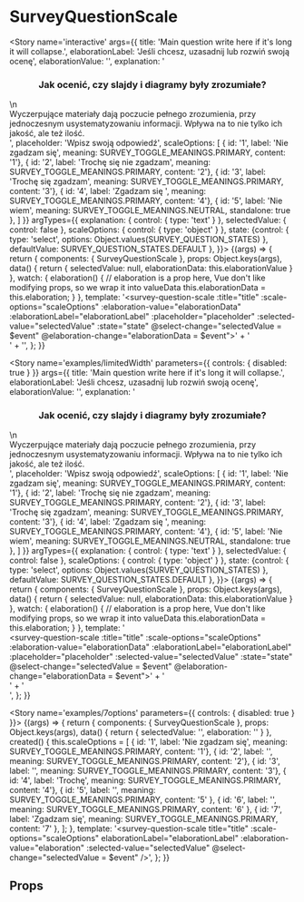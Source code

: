 
<Meta title='atoms/SurveyQuestionScale' component={SurveyQuestionScale} />

# SurveyQuestionScale

<Story name='interactive'
		args={{
			title: 'Main question write here if it\'s long it will collapse.',
			elaborationLabel: 'Jeśli chcesz, uzasadnij lub rozwiń swoją ocenę',
			elaborationValue: '',
			explanation: '<h3 class="-headlineL -textRegular" style="text-align: center; margin-bottom: 16px;">Jak ocenić, czy slajdy i diagramy były zrozumiałe?</h3>\n<div>Wyczerpujące materiały dają poczucie pełnego zrozumienia, przy jednoczesnym usystematyzowaniu informacji. Wpływa na to nie tylko ich jakość, ale też ilość.</div>',
			placeholder: 'Wpisz swoją odpowiedź',
			scaleOptions: [
				{ id: '1', label: 'Nie zgadzam się', meaning: SURVEY_TOGGLE_MEANINGS.PRIMARY, content: '1'},
				{ id: '2', label: 'Trochę się nie zgadzam', meaning: SURVEY_TOGGLE_MEANINGS.PRIMARY, content: '2'},
				{ id: '3', label: 'Trochę się zgadzam', meaning: SURVEY_TOGGLE_MEANINGS.PRIMARY, content: '3'},
				{ id: '4', label: 'Zgadzam się ', meaning: SURVEY_TOGGLE_MEANINGS.PRIMARY, content: '4'},
				{ id: '5', label: 'Nie wiem', meaning: SURVEY_TOGGLE_MEANINGS.NEUTRAL, standalone: true },
			]
		}}
	   argTypes={{
		   explanation: { control: { type: 'text' } },
		   selectedValue: { control: false },
		   scaleOptions: { control: { type: 'object' } },
		   state: {control: { type: 'select', options: Object.values(SURVEY_QUESTION_STATES) }, defaultValue: SURVEY_QUESTION_STATES.DEFAULT },
	   }}>
	{(args) => {
		return {
			components: { SurveyQuestionScale },
			props: Object.keys(args),
			data() {
				return { selectedValue: null, elaborationData: this.elaborationValue }
			},
			watch: {
				elaboration() {
					// elaboration is a prop here, Vue don't like modifying props, so we wrap it into valueData
					this.elaborationData = this.elaboration;
				}
			},
			template: '<survey-question-scale :title="title" :scale-options="scaleOptions" :elaboration-value="elaborationData" :elaborationLabel="elaborationLabel" :placeholder="placeholder" :selected-value="selectedValue" :state="state" @select-change="selectedValue = $event" @elaboration-change="elaborationData = $event">' +
				'<div v-if="explanation" slot="explanation" v-html="explanation" />' +
				'</survey-question-scale>',
		};
	}}
</Story>

<Story name='examples/limitedWidth' parameters={{ controls: { disabled: true } }}
		args={{
			title: 'Main question write here if it\'s long it will collapse.',
			elaborationLabel: 'Jeśli chcesz, uzasadnij lub rozwiń swoją ocenę',
			elaborationValue: '',
			explanation: '<h3 class="-headlineL -textRegular" style="text-align: center; margin-bottom: 16px;">Jak ocenić, czy slajdy i diagramy były zrozumiałe?</h3>\n<div>Wyczerpujące materiały dają poczucie pełnego zrozumienia, przy jednoczesnym usystematyzowaniu informacji. Wpływa na to nie tylko ich jakość, ale też ilość.</div>',
			placeholder: 'Wpisz swoją odpowiedź',
			scaleOptions: [
				{ id: '1', label: 'Nie zgadzam się', meaning: SURVEY_TOGGLE_MEANINGS.PRIMARY, content: '1'},
				{ id: '2', label: 'Trochę się nie zgadzam', meaning: SURVEY_TOGGLE_MEANINGS.PRIMARY, content: '2'},
				{ id: '3', label: 'Trochę się zgadzam', meaning: SURVEY_TOGGLE_MEANINGS.PRIMARY, content: '3'},
				{ id: '4', label: 'Zgadzam się ', meaning: SURVEY_TOGGLE_MEANINGS.PRIMARY, content: '4'},
				{ id: '5', label: 'Nie wiem', meaning: SURVEY_TOGGLE_MEANINGS.NEUTRAL, standalone: true },
			]
		}}
	   argTypes={{
		   explanation: { control: { type: 'text' } },
		   selectedValue: { control: false },
		   scaleOptions: { control: { type: 'object' } },
		   state: {control: { type: 'select', options: Object.values(SURVEY_QUESTION_STATES) }, defaultValue: SURVEY_QUESTION_STATES.DEFAULT },
	   }}>
	{(args) => {
		return {
			components: { SurveyQuestionScale },
			props: Object.keys(args),
			data() {
				return { selectedValue: null, elaborationData: this.elaborationValue }
			},
			watch: {
				elaboration() {
					// elaboration is a prop here, Vue don't like modifying props, so we wrap it into valueData
					this.elaborationData = this.elaboration;
				}
			},
			template: '<div style="max-width: 600px"><survey-question-scale :title="title" :scale-options="scaleOptions" :elaboration-value="elaborationData" :elaborationLabel="elaborationLabel" :placeholder="placeholder" :selected-value="selectedValue" :state="state" @select-change="selectedValue = $event" @elaboration-change="elaborationData = $event">' +
				'<div v-if="explanation" slot="explanation" v-html="explanation" />' +
				'</survey-question-scale></div>',
		};
	}}
</Story>


<Story name='examples/7options' parameters={{ controls: { disabled: true } }}>
	{(args) => {
		return {
			components: { SurveyQuestionScale },
			props: Object.keys(args),
			data() {
				return { selectedValue: '', elaboration: '' }
			},
			created() {
				this.scaleOptions = [
					{ id: '1', label: 'Nie zgadzam się', meaning: SURVEY_TOGGLE_MEANINGS.PRIMARY, content: '1'},
					{ id: '2', label: '', meaning: SURVEY_TOGGLE_MEANINGS.PRIMARY, content: '2'},
					{ id: '3', label: '', meaning: SURVEY_TOGGLE_MEANINGS.PRIMARY, content: '3'},
					{ id: '4', label: 'Trochę', meaning: SURVEY_TOGGLE_MEANINGS.PRIMARY, content: '4'},
					{ id: '5', label: '', meaning: SURVEY_TOGGLE_MEANINGS.PRIMARY, content: '5' },
					{ id: '6', label: '', meaning: SURVEY_TOGGLE_MEANINGS.PRIMARY, content: '6' },
					{ id: '7', label: 'Zgadzam się', meaning: SURVEY_TOGGLE_MEANINGS.PRIMARY, content: '7' },
				];
			},
			template: '<survey-question-scale title="title" :scale-options="scaleOptions" elaborationLabel="elaborationLabel" :elaboration-value="elaboration" :selected-value="selectedValue" @select-change="selectedValue = $event" />',
		};
	}}
</Story>

## Props

<Props of={SurveyQuestionScale} />
